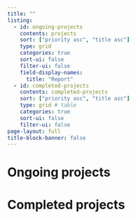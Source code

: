 ```yaml
---
title: ""
listing:
  - id: ongoing-projects
    contents: projects
    sort: ["priority asc", "title asc"]
    type: grid
    categories: true
    sort-ui: false
    filter-ui: false
    field-display-names:
      title: "Report"
  - id: completed-projects
    contents: completed-projects
    sort: ["priority asc", "title asc"]
    type: grid # table
    categories: true
    sort-ui: false
    filter-ui: false
page-layout: full
title-block-banner: false
---
```


# Ongoing projects

::: {#ongoing-projects}
:::

# Completed projects

::: {#completed-projects}
:::

